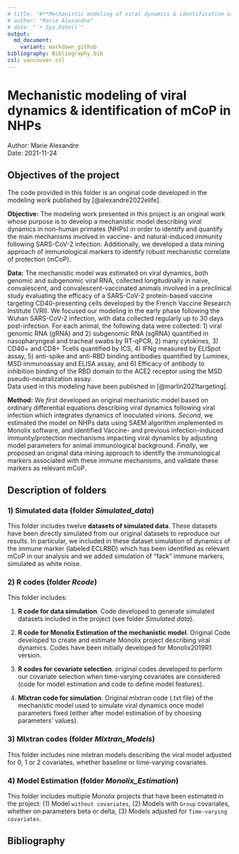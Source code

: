 ```yaml
---
# title: "#**Mechanistic modeling of viral dynamics & identification of mCoP in NHPs**\n"
# author: "Marie Alexandre"
# date: "`r Sys.Date()`"
output:
  md_document:
    variant: markdown_github
bibliography: Bibliography.bib
csl: vancouver.csl
---
```



# **Mechanistic modeling of viral dynamics & identification of mCoP in NHPs**
Author: Marie Alexandre  
Date: 2021-11-24

## **Objectives of the project**

The code provided in this folder is an original code developed in the modeling work published by [@alexandre2022elife]. \n


**Objective:** The modeling work presented in this project is an original work whose purpose is to develop a mechanistic model describing *viral* dynamics in non-human primates (NHPs) in order to identify and quantify the main mechanisms involved in vaccine- and natural-induced immunity following SARS-CoV-2 infection. Additionally, we developed a data mining approach of immunological markers to identify robust mechanistic correlate of protection (mCoP). 


**Data:** The mechanistic model was estimated on viral dynamics, both genomic and subgenomic viral RNA, collected longitudinally in naive, convalescent, and convalescent-vaccinated animals involved in a preclinical study evaluating the efficacy of a SARS-CoV-2 protein-based vaccine targeting CD40-presenting cells developed by the French Vaccine Research Institute (VRI). We focused our modeling in the early phase following the Wuhan SARS-CoV-2 infection, with data collected regularly up to 30 days post-infection. 
For each animal, the following data were collected: 1) viral genomic RNA (gRNA) and 2) subgenomic RNA (sgRNA) quantified in nasopharyngeal and tracheal swabs by RT-qPCR, 2) many cytokines, 3) CD40+ and CD8+ Tcells quantified by ICS, 4) IFNg measured by ELISpot assay, 5) anti-spike and anti-RBD binding antibodies quantified by Luminex, MSD immunoassay and ELISA assay, and 6) Efficacy of antibody to inhibition binding of the RBD domain to the ACE2 receptor using the MSD pseudo-neutralization assay.  
Data  used in this modeling have been published in [@marlin2021targeting]. 

**Method:** We *first* developed an original mechanistic model based on ordinary differential equations describing viral dynamics following viral infection which integrates dynamics of inoculated virions. *Second*, we estimated the model on NHPs data using SAEM algorithm implemented in Monolix software, and identified Vaccine- and previous infection-induced immunity/protection mechanisms impacting viral dynamics by adjusting model parameters for animal immunological background. *Finally*, we proposed an original data mining approach to identify the immunological markers associated with these immune mechanisms, and validate these markers as relevant mCoP. 




## **Description of folders**

### **1) Simulated data** (folder *Simulated_data*)

This folder includes twelve **datasets of simulated data**. These datasets have been directly simulated from our original datasets to reproduce our results. In particular, we included in these dataset simulation of dynamics of the immune marker (labeled ECLRBD) which has been identified as relevant mCoP in our analysis and we added simulation of "fack" immune markers, simulated as white noise. 



### **2) R codes** (folder *Rcode*)

This folder includes:

1. **R code for data simulation**. Code developed to generate simulated datasets included in the project (see folder *Simulated data*). 

2. **R code for Monolix Estimation of the mechanistic model**. Original Code developed to create and estimate Monolix project describing viral dynamics. Codes have been initially developed for Monolix2019R1 version. 


3. **R codes for covariate selection**. original codes developed to perform our covariate selection when time-varying covariates are considered (code for model estimation and code to define model features). 

4. **Mlxtran code for simulation**. Original mlxtran code (.txt file) of the mechanistic model used to simulate viral dynamics once model parameters fixed (either after model estimation of by choosing parameters' values). 



### **3) Mlxtran codes** (folder *Mlxtran_Models*)

This folder includes nine mlxtran models describing the viral model adjusted for 0, 1 or 2 covariates, whether baseline or time-varying covariates. 


### **4) Model Estimation** (folder *Monolix_Estimation*)

This folder includes multiple Monolix projects that have been estimated in the project: (1) Model `without covariates`, (2) Models with `Group` covariates, whether on parameters beta or delta, (3) Models adjusted for `Time-varying covariates`.  

\n

## **Bibliography**